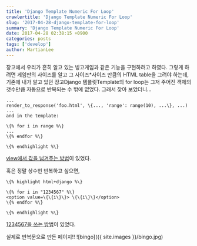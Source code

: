 ```yaml
---
title: 'Django Template Numeric For Loop'
crawlertitle: 'Django Template Numeric For Loop'
slug: '2017-04-28-django-template-for-loop'
summary: 'Django Template Numeric For Loop'
date: 2017-04-28 02:38:15 +0900
categories: posts
tags: ['develop']
author: MartianLee
---
```


장고에서 우리가 흔히 알고 있는 빙고게임과 같은 기능을 구현하려고 하였다.
그렇게 하려면 게임판의 사이즈를 알고 그 사이즈\*사이즈 만큼의 HTML table을 그려야 하는데, 기존에 내가 알고 있던 장고Django 템플릿Template의 for loop는 그저 주어진 객체의 갯수만큼 자동으로 반복되는 수 밖에 없었다. 그래서 찾아 보았더니...

```django
...
render_to_response('foo.html', \{..., 'range': range(10), ...\}, ...)
...
and in the template:

\{% for i in range %\}
...
\{% endfor %\}

\{% endhighlight %\}
```

[view에서 값을 넘겨주는 방법][link1]이 있었다.

혹은 정말 상수번 반복하고 싶으면,

```
\{% highlight html+django %\}

\{% for i in "1234567" %\}
<option value=\{\{i\}\}> \{\{i\}\}</option>
\{% endfor %\}

\{% endhighlight %\}
```

[1234567을 쓰는 방법][link2]이 있었다.

실제로 반복문으로 만든 페이지!!
![bingo](\{\{ site.images \}\}/bingo.jpg)

[link1]: http://stackoverflow.com/questions/1107737/numeric-for-loop-in-django-templates
[link2]: http://stackoverflow.com/questions/5242866/how-to-loop-7-times-in-the-django-templates
